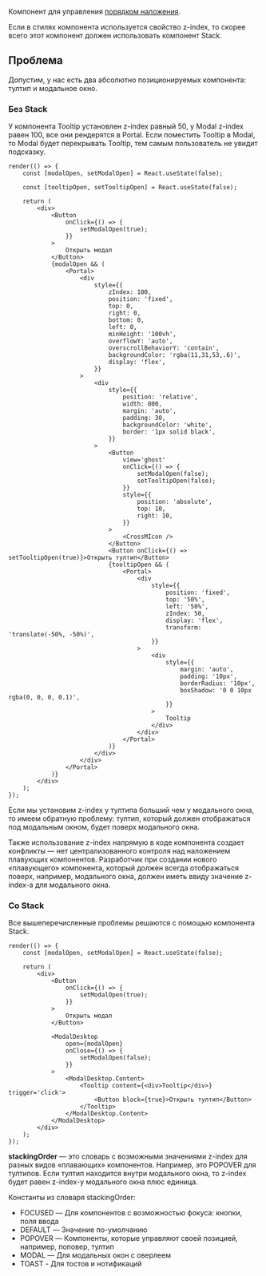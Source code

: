 Компонент для управления [порядком наложения](https://developer.mozilla.org/ru/docs/Web/CSS/z-index).

Если в стилях компонента используется свойство z-index, то скорее всего этот компонент должен использовать компонент Stack.

## Проблема

Допустим, у нас есть два абсолютно позиционируемых компонента: тултип и модальное окно.

### Без Stack

У компонента Tooltip установлен z-index равный 50, у Modal z-index равен 100, все они рендерятся в Portal.
Если поместить Tooltip в Modal, то Modal будет перекрывать Tooltip, тем самым пользователь не увидит подсказку.

```tsx live
render(() => {
    const [modalOpen, setModalOpen] = React.useState(false);

    const [tooltipOpen, setTooltipOpen] = React.useState(false);

    return (
        <div>
            <Button
                onClick={() => {
                    setModalOpen(true);
                }}
            >
                Открыть модал
            </Button>
            {modalOpen && (
                <Portal>
                    <div
                        style={{
                            zIndex: 100,
                            position: 'fixed',
                            top: 0,
                            right: 0,
                            bottom: 0,
                            left: 0,
                            minHeight: '100vh',
                            overflowY: 'auto',
                            overscrollBehaviorY: 'contain',
                            backgroundColor: 'rgba(11,31,53,.6)',
                            display: 'flex',
                        }}
                    >
                        <div
                            style={{
                                position: 'relative',
                                width: 800,
                                margin: 'auto',
                                padding: 30,
                                backgroundColor: 'white',
                                border: '1px solid black',
                            }}
                        >
                            <Button
                                view='ghost'
                                onClick={() => {
                                    setModalOpen(false);
                                    setTooltipOpen(false);
                                }}
                                style={{
                                    position: 'absolute',
                                    top: 10,
                                    right: 10,
                                }}
                            >
                                <CrossMIcon />
                            </Button>
                            <Button onClick={() => setTooltipOpen(true)}>Открыть тултип</Button>
                            {tooltipOpen && (
                                <Portal>
                                    <div
                                        style={{
                                            position: 'fixed',
                                            top: '50%',
                                            left: '50%',
                                            zIndex: 50,
                                            display: 'flex',
                                            transform: 'translate(-50%, -50%)',
                                        }}
                                    >
                                        <div
                                            style={{
                                                margin: 'auto',
                                                padding: '10px',
                                                borderRadius: '10px',
                                                boxShadow: '0 0 10px rgba(0, 0, 0, 0.1)',
                                            }}
                                        >
                                            Tooltip
                                        </div>
                                    </div>
                                </Portal>
                            )}
                        </div>
                    </div>
                </Portal>
            )}
        </div>
    );
});
```

Если мы установим z-index у тултипа больший чем у модального окна, то имеем обратную проблему: тултип,
который должен отображаться под модальным окном, будет поверх модального окна.

Также использование z-index напрямую в коде компонента создает конфликты — нет централизованного контроля над наложением плавующих компонентов.
Разработчик при создании нового «плавующего» компонента, который должен всегда отображаться поверх, например, модального окна,
должен иметь ввиду значение z-index-а для модального окна.

### Со Stack

Все вышеперечисленные проблемы решаются с помощью компонента Stack.

```tsx live
render(() => {
    const [modalOpen, setModalOpen] = React.useState(false);

    return (
        <div>
            <Button
                onClick={() => {
                    setModalOpen(true);
                }}
            >
                Открыть модал
            </Button>

            <ModalDesktop
                open={modalOpen}
                onClose={() => {
                    setModalOpen(false);
                }}
            >
                <ModalDesktop.Content>
                    <Tooltip content={<div>Tooltip</div>} trigger='click'>
                        <Button block={true}>Открыть тултип</Button>
                    </Tooltip>
                </ModalDesktop.Content>
            </ModalDesktop>
        </div>
    );
});
```

**stackingOrder** — это словарь с возможными значениями z-index для разных видов «плавающих» компонентов.
Например, это POPOVER для тултипов.
Если тултип находится внутри модального окна, то z-index будет равен z-index-у модального окна плюс единица.

Константы из словаря stackingOrder:

-   FOCUSED — Для компонентов с возможностью фокуса: кнопки, поля ввода
-   DEFAULT — Значение по-умолчанию
-   POPOVER — Компоненты, которые управляют своей позицией, например, поповер, тултип
-   MODAL — Для модальных окон с оверлеем
-   TOAST - Для тостов и нотификаций
